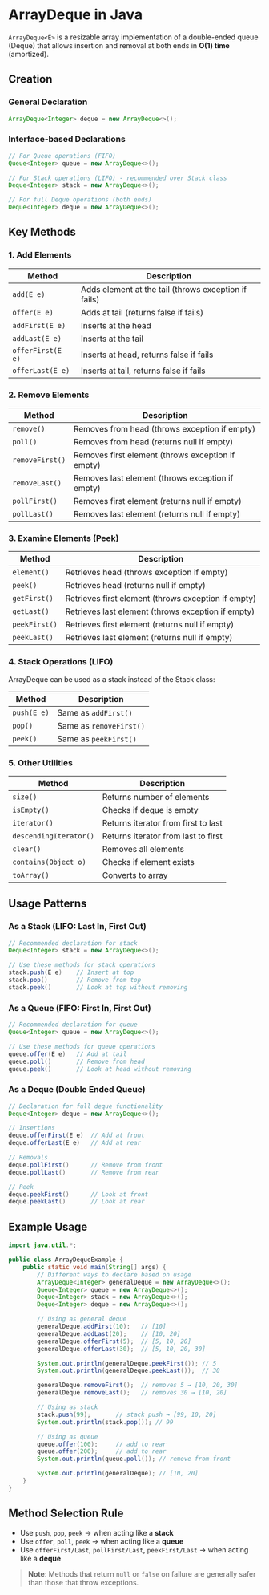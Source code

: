 # ArrayDeque in Java

`ArrayDeque<E>` is a resizable array implementation of a double-ended queue (Deque) that allows insertion and removal at both ends in **O(1) time** (amortized).

## Creation

### General Declaration

```java
ArrayDeque<Integer> deque = new ArrayDeque<>();
```

### Interface-based Declarations

```java
// For Queue operations (FIFO)
Queue<Integer> queue = new ArrayDeque<>();

// For Stack operations (LIFO) - recommended over Stack class
Deque<Integer> stack = new ArrayDeque<>();

// For full Deque operations (both ends)
Deque<Integer> deque = new ArrayDeque<>();
```

## Key Methods

### 1. Add Elements

| Method            | Description                                          |
| ----------------- | ---------------------------------------------------- |
| `add(E e)`        | Adds element at the tail (throws exception if fails) |
| `offer(E e)`      | Adds at tail (returns false if fails)                |
| `addFirst(E e)`   | Inserts at the head                                  |
| `addLast(E e)`    | Inserts at the tail                                  |
| `offerFirst(E e)` | Inserts at head, returns false if fails              |
| `offerLast(E e)`  | Inserts at tail, returns false if fails              |

### 2. Remove Elements

| Method          | Description                                       |
| --------------- | ------------------------------------------------- |
| `remove()`      | Removes from head (throws exception if empty)     |
| `poll()`        | Removes from head (returns null if empty)         |
| `removeFirst()` | Removes first element (throws exception if empty) |
| `removeLast()`  | Removes last element (throws exception if empty)  |
| `pollFirst()`   | Removes first element (returns null if empty)     |
| `pollLast()`    | Removes last element (returns null if empty)      |

### 3. Examine Elements (Peek)

| Method        | Description                                         |
| ------------- | --------------------------------------------------- |
| `element()`   | Retrieves head (throws exception if empty)          |
| `peek()`      | Retrieves head (returns null if empty)              |
| `getFirst()`  | Retrieves first element (throws exception if empty) |
| `getLast()`   | Retrieves last element (throws exception if empty)  |
| `peekFirst()` | Retrieves first element (returns null if empty)     |
| `peekLast()`  | Retrieves last element (returns null if empty)      |

### 4. Stack Operations (LIFO)

ArrayDeque can be used as a stack instead of the Stack class:

| Method      | Description             |
| ----------- | ----------------------- |
| `push(E e)` | Same as `addFirst()`    |
| `pop()`     | Same as `removeFirst()` |
| `peek()`    | Same as `peekFirst()`   |

### 5. Other Utilities

| Method                 | Description                         |
| ---------------------- | ----------------------------------- |
| `size()`               | Returns number of elements          |
| `isEmpty()`            | Checks if deque is empty            |
| `iterator()`           | Returns iterator from first to last |
| `descendingIterator()` | Returns iterator from last to first |
| `clear()`              | Removes all elements                |
| `contains(Object o)`   | Checks if element exists            |
| `toArray()`            | Converts to array                   |

## Usage Patterns

### As a Stack (LIFO: Last In, First Out)

```java
// Recommended declaration for stack
Deque<Integer> stack = new ArrayDeque<>();

// Use these methods for stack operations
stack.push(E e)    // Insert at top
stack.pop()        // Remove from top
stack.peek()       // Look at top without removing
```

### As a Queue (FIFO: First In, First Out)

```java
// Recommended declaration for queue
Queue<Integer> queue = new ArrayDeque<>();

// Use these methods for queue operations
queue.offer(E e)   // Add at tail
queue.poll()       // Remove from head
queue.peek()       // Look at head without removing
```

### As a Deque (Double Ended Queue)

```java
// Declaration for full deque functionality
Deque<Integer> deque = new ArrayDeque<>();

// Insertions
deque.offerFirst(E e)  // Add at front
deque.offerLast(E e)   // Add at rear

// Removals
deque.pollFirst()      // Remove from front
deque.pollLast()       // Remove from rear

// Peek
deque.peekFirst()      // Look at front
deque.peekLast()       // Look at rear
```

## Example Usage

```java
import java.util.*;

public class ArrayDequeExample {
    public static void main(String[] args) {
        // Different ways to declare based on usage
        ArrayDeque<Integer> generalDeque = new ArrayDeque<>();
        Queue<Integer> queue = new ArrayDeque<>();
        Deque<Integer> stack = new ArrayDeque<>();
        Deque<Integer> deque = new ArrayDeque<>();

        // Using as general deque
        generalDeque.addFirst(10);   // [10]
        generalDeque.addLast(20);    // [10, 20]
        generalDeque.offerFirst(5);  // [5, 10, 20]
        generalDeque.offerLast(30);  // [5, 10, 20, 30]

        System.out.println(generalDeque.peekFirst()); // 5
        System.out.println(generalDeque.peekLast());  // 30

        generalDeque.removeFirst();  // removes 5 → [10, 20, 30]
        generalDeque.removeLast();   // removes 30 → [10, 20]

        // Using as stack
        stack.push(99);       // stack push → [99, 10, 20]
        System.out.println(stack.pop()); // 99

        // Using as queue
        queue.offer(100);     // add to rear
        queue.offer(200);     // add to rear
        System.out.println(queue.poll()); // remove from front

        System.out.println(generalDeque); // [10, 20]
    }
}
```

## Method Selection Rule

- Use `push`, `pop`, `peek` → when acting like a **stack**
- Use `offer`, `poll`, `peek` → when acting like a **queue**
- Use `offerFirst/Last`, `pollFirst/Last`, `peekFirst/Last` → when acting like a **deque**

> **Note**: Methods that return `null` or `false` on failure are generally safer than those that throw exceptions.
